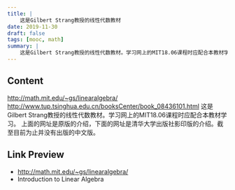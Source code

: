 ```yaml
---
title: |
    这是Gilbert Strang教授的线性代数教材
date: 2019-11-30
draft: false
tags: [mooc, math]
summary: |
    这是Gilbert Strang教授的线性代数教材。学习网上的MIT18.06课程时应配合本教材学习。 上面的网址是原版的介绍，下面的网址是清华大学出版社影印版的介绍。截至目前为止并没有出版的中文版。
---
```


## Content

http://math.mit.edu/~gs/linearalgebra/
http://www.tup.tsinghua.edu.cn/booksCenter/book_08436101.html
这是Gilbert Strang教授的线性代数教材。学习网上的MIT18.06课程时应配合本教材学习。
上面的网址是原版的介绍，下面的网址是清华大学出版社影印版的介绍。截至目前为止并没有出版的中文版。

## Link Preview

- http://math.mit.edu/~gs/linearalgebra/
- Introduction to Linear Algebra
